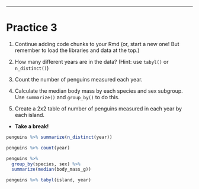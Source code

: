 



---

# Practice 3

1. Continue adding code chunks to your Rmd (or, start a new one! But remember to load the libraries and data at the top.)

1. How many different years are in the data? (Hint: use `tabyl()` or `n_distinct()`)

1. Count the number of penguins measured each year.

1. Calculate the median body mass by each species and sex subgroup. Use `summarize()` and `group_by()` to do this.

1. Create a 2x2 table of number of penguins measured in each year by each island.

- **Take a break!**

```r
penguins %>% summarize(n_distinct(year))

penguins %>% count(year)

penguins %>% 
  group_by(species, sex) %>%
  summarize(median(body_mass_g))

penguins %>% tabyl(island, year)
```




